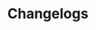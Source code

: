
# Changelogs

<Cards num={2}>
  <Cards.Card
    title="@suspensive/react"
    href="https://github.com/toss/suspensive/blob/main/packages/react/CHANGELOG.md"
  />
  <Cards.Card
    title="@suspensive/react-dom"
    href="https://github.com/toss/suspensive/blob/main/packages/react-dom/CHANGELOG.md"
  />
  <Cards.Card
    title="@suspensive/react-query"
    href="https://github.com/toss/suspensive/blob/main/packages/react-query/CHANGELOG.md"
  />
  <Cards.Card
    title="@suspensive/jotai"
    href="https://github.com/toss/suspensive/blob/main/packages/jotai/CHANGELOG.md"
  />
  <Cards.Card
    title="@suspensive/codemods"
    href="https://github.com/toss/suspensive/blob/main/packages/codemods/CHANGELOG.md"
  />
</Cards>

